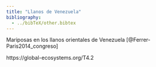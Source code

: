 ```yaml
---
title: "Llanos de Venezuela"
bibliography: 
  - ../bibTeX/other.bibtex
---
```



Mariposas en los llanos orientales de Venezuela [@Ferrer-Paris2014_congreso]

https://global-ecosystems.org/T4.2
